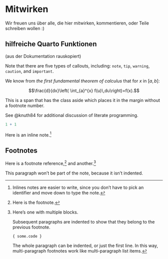 # Mitwirken {.unnumbered}

Wir freuen uns über alle, die hier mitwirken, kommentieren, oder Teile schreiben wollen :)


## hilfreiche Quarto Funktionen

(aus der Dokumentation rauskopiert)


:::{.callout-note}
Note that there are five types of callouts, including: 
`note`, `tip`, `warning`, `caution`, and `important`.
:::

::: {.column-margin}
We know from *the first fundamental theorem of calculus* that for $x$ in $[a, b]$:

$$\frac{d}{dx}\left( \int_{a}^{x} f(u)\,du\right)=f(x).$$
:::

[This is a span that has the class aside which places it in the margin without a footnote number.]{.aside}

See @knuth84 for additional discussion of literate programming.

```r
1 + 1
```


Here is an inline note.^[Inlines notes are easier to write,
since you don't have to pick an identifier and move down to
type the note.]


## Footnotes

Here is a footnote reference,[^1] and another.[^longnote]

[^1]: Here is the footnote.

[^longnote]: Here's one with multiple blocks.

    Subsequent paragraphs are indented to show that they
belong to the previous footnote.

        { some.code }

    The whole paragraph can be indented, or just the first
    line.  In this way, multi-paragraph footnotes work like
    multi-paragraph list items.

This paragraph won't be part of the note, because it
isn't indented.